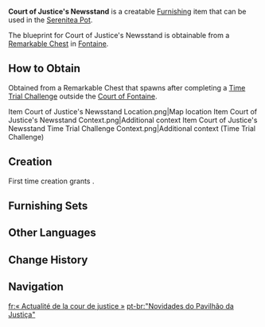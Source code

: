 {{Furnishing Infobox
|id             = 370813
|image          = Item Court of Justice's Newsstand.png
|category       = Building
|subcategory    = Fontaine-Style
|quality        = 4
|adeptal_energy = 90
|load           = 195
|reduced_load   = 159
|description    = A metal-glass composite building unique to [[Fontaine]], currently operating as a newsstand balances the display of all its merchandise with operating costs. While its size is comparable to traditional buildings, rent is extremely low and it requires just a single person to run. Customers can see everything sold from the sales counter. Unlike food, books and magazines are much easier to store, and the newspapers in stock are updated frequently and of much greater timely relevance, making newsstands actually more flexible than bookstores.
|blueprint      = Remarkable Chest
}}
'''Court of Justice's Newsstand''' is a creatable [[Furnishing]] item that can be used in the [[Serenitea Pot]].

The blueprint for Court of Justice's Newsstand is obtainable from a [[Remarkable Chest]] in [[Fontaine]].

==How to Obtain==
Obtained from a Remarkable Chest that spawns after completing a [[Time Trial Challenge]] outside the [[Court of Fontaine]].
<gallery>
Item Court of Justice's Newsstand Location.png|Map location
Item Court of Justice's Newsstand Context.png|Additional context
Item Court of Justice's Newsstand Time Trial Challenge Context.png|Additional context (Time Trial Challenge)
</gallery>

==Creation==
First time creation grants {{Item|Trust|24|x=90}}.
{{Recipe
|type = Creation
|time = 14h
|Iron Chunk = 12
|Fabric = 6
|sort = Iron Chunk;Fabric
}}

==Furnishing Sets==
{{Craft Usage|type=Furnishing Set}}

==Other Languages==
{{Other Languages
|en      = Court of Justice's Newsstand
|zhs     = 「正义之廷的时讯」
|zhs_rm  = 
|zht     = 「正義之廷的時訊」
|zht_rm  = 
|zh_tl   = 
|ja      = 「正義の都の時事」
|ja_rm   = "Seigi no Miyako no Jiji"
|ja_tl   = 
|ko      = 「정의의 성의 소식」
|ko_rm   = 
|ko_tl   = "News of the Castle of Justice"
|es      = Quiosco de la corte de la justicia
|es_tl   = Court of Justice Kiosk
|fr      = «&nbsp;Actualité de la cour de justice&nbsp;»
|fr_tl   = "Court of Justice's News"
|ru      = «Новости Дворца справедливости»
|ru_tl   = "Court of Justice's News"
|th      = "ข่าวสารจากศาลเที่ยงธรรม"
|th_rm   = 
|th_tl   = 
|vi      = Tin Tức Của Sảnh Chính Nghĩa
|vi_tl   = 
|de      = „Neuigkeiten der gerechten Vorsehung“
|de_tl   = "News of Just Providence"
|id      = "Berita Terbaru Pengadilan Hukum"
|id_tl   = "Court of Law's Latest News"
|pt      = "Novidades do Pavilhão da Justiça"
|pt_tl   = 
|tr      = Adalet Sarayı Gazete Büfesi
|tr_tl   = 
|it      = Edicola della Corte di Giustizia
|it_tl   = News Kiosk of the Court of Justice
}}

==Change History==
{{Change History|4.0}}

==Navigation==
{{Furnishing Navbox|exterior}}

[[fr:« Actualité de la cour de justice »]]
[[pt-br:"Novidades do Pavilhão da Justiça"]]